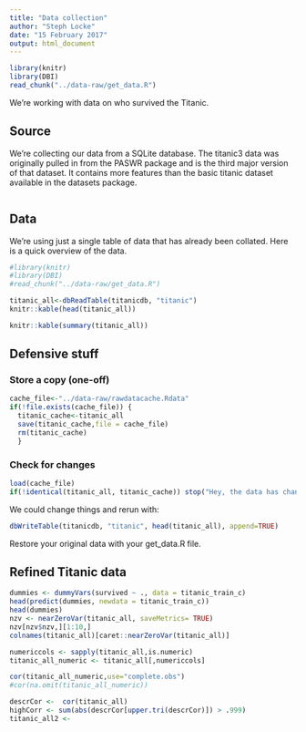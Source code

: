 ```yaml
---
title: "Data collection"
author: "Steph Locke"
date: "15 February 2017"
output: html_document
---
```


```r
library(knitr)
library(DBI)
read_chunk("../data-raw/get_data.R")
```

We're working with data on who survived the Titanic. 

## Source
We're collecting our data from a SQLite database. The titanic3 data was originally pulled in from the PASWR package and is the third major version of that dataset. It contains more features than the basic titanic dataset available in the datasets package.

```r
```

## Data
We're using just a single table of data that has already been collated. Here is a quick overview of the data.

```r
#library(knitr)
#library(DBI)
#read_chunk("../data-raw/get_data.R")

titanic_all<-dbReadTable(titanicdb, "titanic")
knitr::kable(head(titanic_all))
```

```r
knitr::kable(summary(titanic_all))
```


## Defensive stuff
### Store a copy (one-off)
```r
cache_file<-"../data-raw/rawdatacache.Rdata"
if(!file.exists(cache_file)) {
  titanic_cache<-titanic_all
  save(titanic_cache,file = cache_file)
  rm(titanic_cache)
  }
```

### Check for changes
```r
load(cache_file)
if(!identical(titanic_all, titanic_cache)) stop("Hey, the data has changed, you should check that out!")
```

We could change things and rerun with:

```r
dbWriteTable(titanicdb, "titanic", head(titanic_all), append=TRUE)
```

Restore your original data with your get_data.R file.

## Refined Titanic data

```r
dummies <- dummyVars(survived ~ ., data = titanic_train_c)
head(predict(dummies, newdata = titanic_train_c))
head(dummies)
nzv <- nearZeroVar(titanic_all, saveMetrics= TRUE)
nzv[nzv$nzv,][1:10,]
colnames(titanic_all)[caret::nearZeroVar(titanic_all)]

numericcols <- sapply(titanic_all,is.numeric)
titanic_all_numeric <- titanic_all[,numericcols]

cor(titanic_all_numeric,use="complete.obs")
#cor(na.omit(titanic_all_numeric))

descrCor <-  cor(titanic_all)
highCorr <- sum(abs(descrCor[upper.tri(descrCor)]) > .999)
titanic_all2 <- 

```
